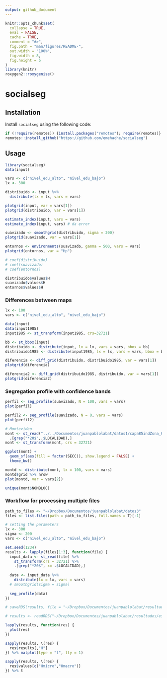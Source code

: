 ```yaml
---
output: github_document
---
```


<!-- README.md is generated from README.Rmd. Please edit that file -->

```r
knitr::opts_chunk$set(
  collapse = TRUE,
  eval = FALSE,
  cache = TRUE,
  comment = "#>",
  fig.path = "man/figures/README-",
  out.width = "100%",
  fig.width = 8,
  fig.height = 5
)
library(knitr)
roxygen2::roxygenise()
```


# socialseg

## Installation

Install `socialseg` using the following code:
```r
if (!require(remotes)) {install.packages("remotes"); require(remotes)}
remotes::install_github("https://github.com/emehache/socialseg")
```



## Usage

```r
library(socialseg)
data(input)

vars <- c("nivel_edu_alto", "nivel_edu_bajo")
lx <- 300

distribuido <- input %>% 
  distribute(lx = lx, vars = vars) 

plotgrid(input, var = vars[1])
plotgrid(distribuido, var = vars[1])

estimate_index(input, vars = vars)
estimate_index(input, vars) # da error

suavizado <- smoothgrid(distribuido, sigma = 200)
plotgrid(suavizado, var = vars[1])

entornos <- environments(suavizado, gamma = 500, vars = vars)
plotgrid(entornos, var = "Hp")

# coef(distribuido)
# coef(suavizado)
# coef(entornos)

distribuido$values$H
suavizado$values$H
entornos$values$H

```
### Differences between maps

```r
lx <- 100
vars <- c("nivel_edu_alto", "nivel_edu_bajo")

data(input)
data(input1985)
input1985 <- st_transform(input1985, crs=32721)

bb <- st_bbox(input)
distribuido <- distribute(input, lx = lx, vars = vars, bbox = bb) 
distribuido1985 <- distribute(input1985, lx = lx, vars = vars, bbox = bb)

diferencia <- diff_grid(distribuido, distribuido1985, var = vars[1])
plotgrid(diferencia)

diferencia2 <- diff_grid(distribuido1985, distribuido, var = vars[1])
plotgrid(diferencia2)
```

### Segregation profile with confidence bands
```r
perfil <- seg_profile(suavizado, N = 100, vars = vars)
plot(perfil)

perfil2 <- seg_profile(suavizado, N = 0, vars = vars)
plot(perfil2)

```


```r
# Montevideo
mont <- st_read("../../Documentos/juanpablolabat/datos1/capa85indZona_01.gpkg") %>% 
  .[grep("*20$",.$LOCALIDAD),]
mont <- st_transform(mont, crs = 32721)

ggplot(mont) + 
  geom_sf(aes(fill = factor(SECC)), show.legend = FALSE) + 
  theme_bw()

montd <- distribute(mont, lx = 100, vars = vars)
montd$grid %>% nrow
plot(montd, var = vars[2])

unique(mont$NOMBLOC)
```


### Workflow for processing multiple files

```r
path_to_files <- "~/Dropbox/Documentos/juanpablolabat/datos3"
files <- list.files(path = path_to_files, full.names = T)[-1]

# setting the parameters
lx <- 300
sigma <- 200
vars <- c("nivel_edu_alto", "nivel_edu_bajo")

set.seed(1234)
results <- lapply(files[1:3], function(file) {
  input_data <- st_read(file) %>% 
    st_transform(crs = 32721) %>% 
    .[grep("*20$", x= .$LOCALIDAD),]
  
  data <- input_data %>%
    distribute(lx = lx, vars = vars)
  # smoothgrid(sigma = sigma)
  
  seg_profile(data)
})

# saveRDS(results, file = "~/Dropbox/Documentos/juanpablolabat/resultados/estimacion20240920.rds")
```

```r
# results <- readRDS("~/Dropbox/Documentos/juanpablolabat/resultados/estimacion20240920.rds")
```

```r

lapply(results, function(res) {
  plot(res)
})

sapply(results, \(res) {
  res$results[,"H"]
}) %>% matplot(type = "l", lty = 1)

sapply(results, \(res) {
  res$values[c("Hmicro","Hmacro")]
}) %>% t

```

